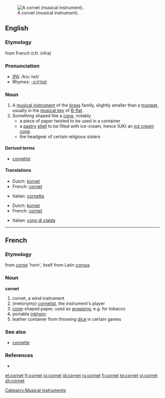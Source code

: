 {{wikipedia}}
[[Image:Cornet2.png|thumb|A cornet (musical instrument).]]
[[Category:Musical instruments]]
==English==

===Etymology===
from French (cfr. infra)

===Pronunciation===
*[[IPA]]: /kɔɹ.ˈnɛt/
*Rhymes: [[Rhymes:English:-ɔː(r)nɪt|-ɔː(r)nɪt]]

===Noun===
{{en-noun}}

# A [[musical instrument]] of the [[brass]] family, slightly smaller than a [[trumpet]], usually in the [[musical key]] of [[B-flat]].
# Something shaped like a [[cone]], notably 
#* a piece of paper twisted to be used in a container 
#* a [[pastry]] [[shell]] to be filled with ice-cream, hence (UK) an [[ice cream cone]].
#* the headgear of certain religious sisters

====Derived terms====
*[[cornetist]]

====Translations====
{{trans-top|musical instrument}}
*Dutch: [[kornet]]
*French: [[cornet#French|cornet]] {{m}}
{{trans-mid}}
*Italian: [[cornetta]] {{f}}
{{trans-bottom}}

{{trans-top|cone}}
*Dutch: [[kornet]]
*French: [[cornet#French|cornet]] {{m}}
{{trans-mid}}
*Italian: [[cono di cialda]] {{m}}
{{trans-bottom}}

----

==French==

===Etymology===
from [[corne]] 'horn', itself from Latin [[cornus]]

===Noun===
'''cornet'''

# cornet, a wind instrument
# (metonymy) [[cornetist]], the instrument's player
# [[cone]]-shaped paper, used as [[wrapping]], e.g. for tobacco
# portable [[inkhorn]]
# leather container from throwing [[dice]] in certain games

===See also===
* [[cornette]] 

===References===
* {{NPLarousse}}

[[et:cornet]]
[[fr:cornet]]
[[io:cornet]]
[[id:cornet]]
[[ru:cornet]]
[[fi:cornet]]
[[te:cornet]]
[[vi:cornet]]
[[zh:cornet]]